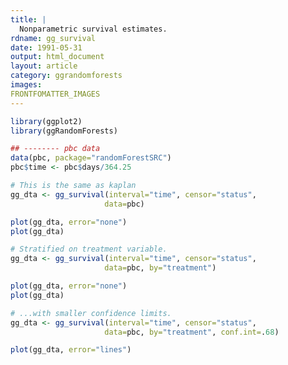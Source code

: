 ```yaml
---
title: |
  Nonparametric survival estimates.
rdname: gg_survival
date: 1991-05-31
output: html_document
layout: article
category: ggrandomforests
images:
FRONTFOMATTER_IMAGES
---
```


```r
library(ggplot2)
library(ggRandomForests)
```

```r
## -------- pbc data
data(pbc, package="randomForestSRC")
pbc$time <- pbc$days/364.25

# This is the same as kaplan
gg_dta <- gg_survival(interval="time", censor="status",
                     data=pbc)

plot(gg_dta, error="none")
plot(gg_dta)

# Stratified on treatment variable.
gg_dta <- gg_survival(interval="time", censor="status",
                     data=pbc, by="treatment")

plot(gg_dta, error="none")
plot(gg_dta)

# ...with smaller confidence limits.
gg_dta <- gg_survival(interval="time", censor="status",
                     data=pbc, by="treatment", conf.int=.68)

plot(gg_dta, error="lines")



```